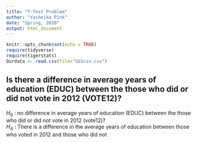 ```yaml
---
title: "T-Test Problem"
author: "Yasheika Pink"
date: "Spring, 2020"
output: html_document
---
```


```r
knitr::opts_chunk$set(echo = TRUE)
require(tidyverse)
require(tigerstats)
Ourdata <- read.csv(file="GSScsv.csv")
```


## Is there a difference in  average years of education (EDUC) between the those who did or did not vote in 2012 (VOTE12)?

$H_0$ : no difference in average years of education (EDUC) between the those who did or did not vote in 2012 (vote12)?  
$H_A$ : There is a difference in the average years of education between those who voted in 2012 and those who did not  